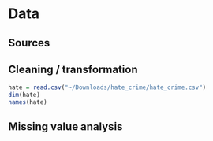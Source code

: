 # Data 

## Sources

## Cleaning / transformation

```r
hate = read.csv("~/Downloads/hate_crime/hate_crime.csv")
dim(hate)
names(hate)
```


## Missing value analysis

